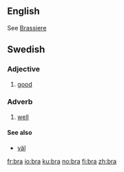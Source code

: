 ==English==

See [[Brassiere]]

==Swedish==
{{sv-adj|bra|bra|bra|bra|bättre|bäste|bästa|bäst}}
===Adjective===

# [[good]]

===Adverb===
#[[well]]

====See also====
*[[väl]]

[[fr:bra]]
[[io:bra]]
[[ku:bra]]
[[no:bra]]
[[fi:bra]]
[[zh:bra]]